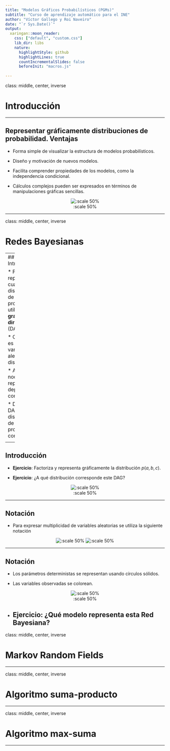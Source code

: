 ```yaml
---
title: "Modelos Gráficos Probabilísticos (PGMs)"
subtitle: "Curso de aprendizaje automático para el INE"
author: "Víctor Gallego y Roi Naveiro"
date: "`r Sys.Date()`"
output:
  xaringan::moon_reader:
    css: ["default", "custom.css"]
    lib_dir: libs
    nature:
      highlightStyle: github
      highlightLines: true
      countIncrementalSlides: false
      beforeInit: "macros.js"
    
---
```


class: middle, center, inverse

# Introducción

---

## Representar gráficamente distribuciones de probabilidad. Ventajas

* Forma simple de visualizar la estructura de modelos probabilísticos.

* Diseño y motivación de nuevos modelos.

* Facilita comprender propiedades de los modelos, como la independencia condicional.

* Cálculos complejos pueden ser expresados en términos de manipulaciones gráficas sencillas.


<center>
![:scale 50%](./img/nbbnet.png)
</center>


---

class: middle, center, inverse

# Redes Bayesianas

---
## Introducción

* Podemos representar cualquier distribución de probabilidad utilizando un **grafo acíclico dirigido** (DAG).

* Cada nodo es una variable aleatoria de la distribución.

* Arcos entre nodos representan dependencias condicionales.

* Dado un DAG, la distribución de probabilidad conjunta es

\begin{equation}
p(x) = \prod_{k=1}^K p(x_k \vert \text{pa}_k)
\end{equation}

---

## Introducción

* **Ejercicio**: Factoriza y representa gráficamente la distribución $p(a,b,c)$.

* **Ejercicio**: ¿A qué distribución corresponde este DAG?

<center>
![:scale 50%](./img/pgm1.png)
</center>


---

## Notación

* Para expresar multiplicidad de variables aleatorias se utiliza la siguiente notación


<center>
![:scale 50%](./img/plate1.png)
![:scale 50%](./img/plate2.png)
</center>

---

## Notación

* Los parámetros deterministas se representan usando círculos sólidos.

* Las variables observadas se colorean.

<center>
![:scale 50%](./img/full1.png)
</center>

* **Ejercicio**: ¿Qué modelo representa esta Red Bayesiana?
---

class: middle, center, inverse

# Markov Random Fields

---

class: middle, center, inverse

# Algoritmo suma-producto

---

class: middle, center, inverse

# Algoritmo max-suma

---








